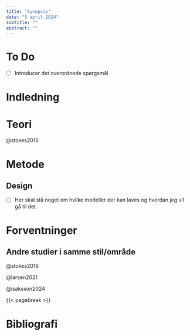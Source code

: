 ```yaml
---
title: "Synopsis"
date: "5 april 2024"
subtitle: ""
abstract: ""
---
```


# To Do

- [ ] Introducer det overordnede spørgsmål

# Indledning

# Teori

@stokes2016

# Metode


## Design

- [ ] Her skal stå noget om hvilke modeller der kan laves og hvordan jeg vil gå til det

# Forventninger

## Andre studier i samme stil/område

@stokes2016

@larsen2021

@isaksson2024

{{< pagebreak >}}

# Bibliografi

::: {#refs}
:::
